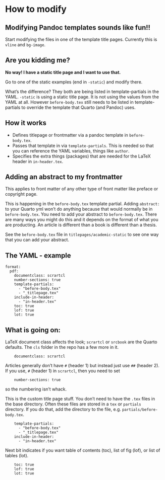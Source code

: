 # How to modify

## Modifying Pandoc templates sounds like fun!!

Start modifying the files in one of the template title pages. Currently this is `vline` and `bg-image`.

## Are you kidding me? 

**No way! I have a static title page and I want to use that.** 

Go to one of the static examples (end in `-static`) and modify there.

What's the difference? They both are being listed in template-partials in the YAML. `-static` is using a static title page. It is not using the values from the YAML at all. However `before-body.tex` still needs to be listed in template-partials to override the template that Quarto (and Pandoc) uses.

## How it works

-   Defines titlepage or frontmatter via a pandoc template in `before-body.tex`.
-   Passes that template in via `template-partials`. This is needed so that you can reference the YAML variables, things like `author`.
-   Specifies the extra things (packages) that are needed for the LaTeX header in `in-header.tex`.

## Adding an abstract to my frontmatter

This applies to front matter of any other type of front matter like preface or copyright page.

This is happening in the `before-body.tex` template partial. Adding `abstract: ` to your Quarto yml won't do anything because that would normally be in `before-body.tex`. You need to add your abstract to `before-body.tex`. There are many ways you might do this and it depends on the format of what you are producting. An article is different than a book is different than a thesis.

See the `before-body.tex` file in `titlepages/academic-static` to see one way that you can add your abstract.

## The YAML - example

    format:
      pdf:
        documentclass: scrartcl 
        number-sections: true
        template-partials:
          - "before-body.tex"
          - "_titlepage.tex" 
        include-in-header: 
          - "in-header.tex"
        toc: true
        lof: true
        lot: true

## What is going on:

LaTeX document class affects the look; `scrartcl` or `srcbook` are the Quarto defaults. The `cls` folder in the repo has a few more in it.

        documentclass: scrartcl

Articles generally don't have `#` (header 1) but instead just use `##` (header 2). If you use, `#` (header 1) in `scrartcl`, then you need to set

        number-sections: true 

so the numbering isn't whack.

This is the custom title page stuff. You don't need to have the `.tex` files in the base directory. Often these files are stored in a `tex` or `partials` directory. If you do that, add the directory to the file, e.g. `partials/before-body.tex`.

        template-partials:
          - "before-body.tex"
          - "_titlepage.tex" 
        include-in-header: 
          - "in-header.tex"

Next bit indicates if you want table of contents (toc), list of fig (lof), or list of tables (lot).

        toc: true
        lof: true
        lot: true

